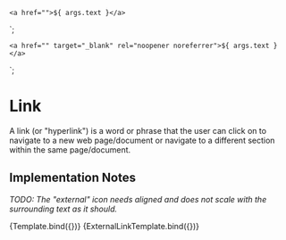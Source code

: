 
<Meta title="Components/Link" component="Link" />

    <a href="">${ args.text }</a>
`;

    <a href="" target="_blank" rel="noopener noreferrer">${ args.text }</a>
`;

# Link

A link (or "hyperlink") is a word or phrase that the user can click on to navigate to a new web page/document or
navigate to a different section within the same page/document.

## Implementation Notes

<i>TODO: The "external" icon needs aligned and does not scale with the surrounding text as it should.</i>

<Canvas>
    <Story name="Simple Link" args={{
        text: "Link Text"
    }}>
      {Template.bind({})}
    </Story>
</Canvas>

<Canvas>
    <Story name="External Link" args={{
        text: "Link Text"
    }}>
      {ExternalLinkTemplate.bind({})}
    </Story>
</Canvas>


